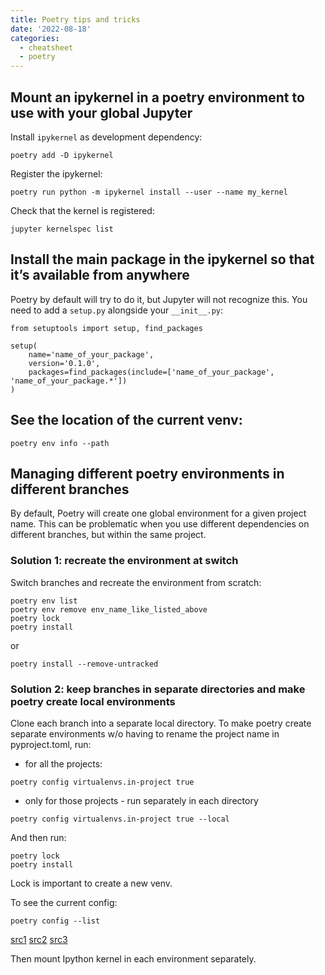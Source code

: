 ```yaml
---
title: Poetry tips and tricks  
date: '2022-08-18'
categories:
  - cheatsheet
  - poetry
---
```


## Mount an ipykernel in a poetry environment to use with your global Jupyter 

Install `ipykernel` as development dependency: 
```
poetry add -D ipykernel
```

Register the ipykernel: 
```
poetry run python -m ipykernel install --user --name my_kernel
```

Check that the kernel is registered: 
```
jupyter kernelspec list
```

## Install the main package in the ipykernel so that it's available from anywhere 

Poetry by default will try to do it, but Jupyter will not recognize this. You need to add a `setup.py` alongside your `__init__.py`:

```
from setuptools import setup, find_packages

setup(
    name='name_of_your_package',
    version='0.1.0',
    packages=find_packages(include=['name_of_your_package', 'name_of_your_package.*'])
)
```

## See the location of the current venv: 

```
poetry env info --path
```

## Managing different poetry environments in different branches 

By default, Poetry will create one global environment for a given project name. This can be problematic when you use different dependencies on different branches, but within the same project. 


### Solution 1: recreate the environment at switch 

Switch branches and recreate the environment from scratch: 

```
poetry env list
poetry env remove env_name_like_listed_above
poetry lock
poetry install 
``` 

or 
```
poetry install --remove-untracked
```


### Solution 2: keep branches in separate directories and make poetry create local environments 

Clone each branch into a separate local directory. To make poetry create separate environments w/o having to rename the project name in pyproject.toml, run: 

- for all the projects: 
```
poetry config virtualenvs.in-project true
``` 

- only for those projects - run separately in each directory 

```
poetry config virtualenvs.in-project true --local
```

And then run: 
```
poetry lock 
poetry install
```
Lock is important to create a new venv. 

To see the current config: 
```
poetry config --list
```

[src1](https://github.com/python-poetry/poetry/issues/272) [src2](https://stackoverflow.com/questions/62029371/python-poetry-error-setting-settings-virtualenvs-in-project-does-not-exist) [src3](https://github.com/python-poetry/poetry/issues/108#issuecomment-628681234)

Then mount Ipython kernel in each environment separately. 